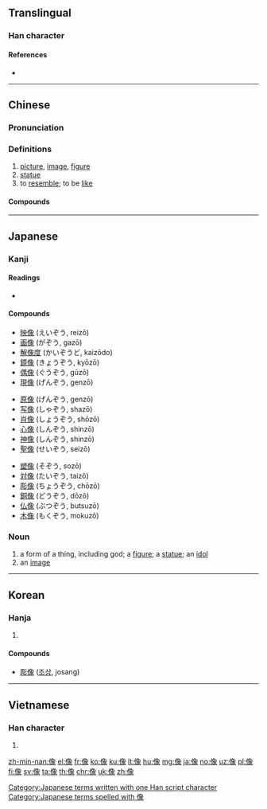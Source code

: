 {{also|象}}
==Translingual==
{{stroke order|strokes=13}}

===Han character===
{{Han char|rn=9|rad=人|as=12|sn=13|snj=14|four=27232|canj=ONAO|ids=⿰亻象}}

====References====
* {{Han ref|kx=0116.080|dkj=01084|dj=0247.200|hdz=10213.030|uh=50CF|ud=20687|bh=B9B3|bd=47539}}

----

==Chinese==
{{zh-forms}}

===Pronunciation===
{{zh-pron
|m=xiàng
|c=zoeng6
|h=pfs=chhiong/siong
|md=chiông
|mn=chhiūⁿ
|w=3zian
|mc=y
|oc=y
|cat=n
}}

===Definitions===
{{zh-hanzi}}

# [[picture]], [[image]], [[figure]]
# [[statue]]
# to [[resemble]]; to be [[like]]

====Compounds====
{{zh-der|像樣|像片|像片簿|像章|像素|像話|像銀|佛像|倒像|倒立像|假人像|偶像|動態影像|半身像|可想像|哪像|圖像|坐像|塑像|好像|富於想像|形像|影像|想像|成像|捉取圖像|攝像|改變形像|映像|標準像|毛塑像|活像|照像|獅身人面像|畫像|異像|相像|石像|磁共振成像|神像|立像|美國偶像|聖像|肖像|自由女神像|自由神像|自畫像|虛像|衛星圖像|裸像|遺像|銅像|錄像|鏡像|雕像|音像|頭像|顯像|像模像樣}}

----

==Japanese==

===Kanji===
{{ja-kanji|grade=5|rs=人12}}

====Readings====
* {{ja-readings|goon=[[ぞう]] (zō) > [[ざう]] (zau)|kanon=[[しょう]] (shō)|kun=[[かたち]] (katachi), [[かたどる]] (katadoru)}}

====Compounds====
{{top3}}
* [[映像]] (えいぞう, reizō)
* [[画像]] (がぞう, gazō)
* [[解像度]] (かいぞうど, kaizōdo)
* [[鏡像]] (きょうぞう, kyōzō)
* [[偶像]] (ぐうぞう, gūzō)
* [[現像]] (げんぞう, genzō)
{{mid3}}
* [[原像]] (げんぞう, genzō)
* [[写像]] (しゃぞう, shazō)
* [[肖像]] (しょうぞう, shōzō)
* [[心像]] (しんぞう, shinzō)
* [[神像]] (しんぞう, shinzō)
* [[聖像]] (せいぞう, seizō)
{{mid3}}
* [[塑像]] (そぞう, sozō)
* [[対像]] (たいぞう, taizō)
* [[彫像]] (ちょうぞう, chōzō)
* [[銅像]] (どうぞう, dōzō)
* [[仏像]] (ぶつぞう, butsuzō)
* [[木像]] (もくぞう, mokuzō)
{{bottom}}

===Noun===
{{ja-noun|ぞう|hhira=ざう}}

# a form of a thing, including god; a [[figure]]; a [[statue]]; an [[idol]]
# an [[image]]

[[Category:Japanese terms written with one Han script character]]
[[Category:Japanese terms spelled with 像]]

----

==Korean==

===Hanja===
{{ko-hanja|hangeul=상|eumhun=형상|rv=sang|mr=sang|y=sang}}

# {{defn|lang=ko|sort=人12}}

====Compounds====
* [[彫像]] ([[조상]], josang)

----

==Vietnamese==

===Han character===
{{vi-hantu|[[tượng]]|rs=人12}}

# {{defn|lang=vi|sort=人12}}

[[zh-min-nan:像]]
[[el:像]]
[[fr:像]]
[[ko:像]]
[[ku:像]]
[[lt:像]]
[[hu:像]]
[[mg:像]]
[[ja:像]]
[[no:像]]
[[uz:像]]
[[pl:像]]
[[fi:像]]
[[sv:像]]
[[ta:像]]
[[th:像]]
[[chr:像]]
[[uk:像]]
[[zh:像]]